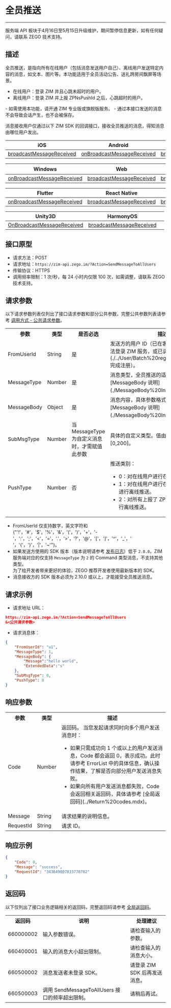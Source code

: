 # 全员推送

- - -

<Warning title="警告">服务端 API 板块于4月16日至5月15日升级维护，期间暂停信息更新，如有任何疑问，请联系 ZEGO 技术支持。</Warning>
## 描述

全员推送，是指向所有在线用户（包括消息发送用户自己）、离线用户发送特定内容的消息，如文本、图片等。本功能适用于全员活动公告、送礼跨房间飘屏等场景。

- 在线用户：登录 ZIM 并且心跳未超时的用户。
- 离线用户：登录 ZIM 并上报 ZPNsPushId 之后，心跳超时的用户。

<Note title="说明">
- 如需使用本功能，请开通 ZIM 专业版或旗舰版服务。
- 通过本接口发送的消息不会导致会话产生，也不会被保存。
</Note>

消息接收用户仅通过以下 ZIM SDK 的回调接口，接收全员推送的消息，得知消息由哪位用户发出。

| iOS | Android | macOS |
|-----|---------|-------|
| [broadcastMessageReceived](https://doc-zh.zego.im/article/api?doc=zim_API~objective-c_ios~protocol~ZIMEventHandler#zim-broadcast-message-received) | [onBroadcastMessageReceived](https://doc-zh.zego.im/article/api?doc=zim_API~java_android~class~ZIMEventHandler#on-broadcast-message-received) | [broadcastMessageReceived](https://doc-zh.zego.im/article/api?doc=zim_API~objective-c_macos~protocol~ZIMEventHandler#zim-broadcast-message-received) |

| Windows | Web | 小程序 |
|---------|-----|--------|
| [onBroadcastMessageReceived](https://doc-zh.zego.im/article/api?doc=zim_API~cpp_windows~class~ZIMEventHandler#on-broadcast-message-received) | [broadcastMessageReceived](https://doc-zh.zego.im/article/api?doc=zim_API~javascript_web~interface~ZIMEventHandler#broadcast-message-received) | [broadcastMessageReceived](https://doc-zh.zego.im/article/api?doc=zim_API~javascript_wxxcx~interface~ZIMEventHandler#broadcast-message-received) |

| Flutter | React Native | uni-app |
|---------|--------------|---------|
| [onBroadcastMessageReceived](https://pub.dev/documentation/zego_zim/latest/zego_zim/ZIMEventHandler/onBroadcastMessageReceived.html) | [broadcastMessageReceived](https://doc-zh.zego.im/article/api?doc=zim_API~javascript_react-native~interface~ZIMEventHandler#broadcast-message-received) | [broadcastMessageReceived](https://doc-zh.zego.im/article/api?doc=zim_API~javascript_uni-app~interface~ZIMEventHandler#broadcast-message-received) |

| Unity3D | HarmonyOS | |
|---------|-----------|---|
| [OnBroadcastMessageReceived](https://doc-zh.zego.im/article/api?doc=zim_API~cs_unity3d~class~ZIMEventHandler#on-message-reactions-changed) | [broadcastMessageReceived](https://doc-zh.zego.im/article/api?doc=zim_API~javascript_harmony~interface~ZIMEventHandler#broadcast-message-received) | |


## 接口原型

- 请求方法：POST
- 请求地址：`https://zim-api.zego.im/?Action=SendMessageToAllUsers`
- 传输协议：HTTPS
- 调用频率限制：1 次/秒，每 24 小时内仅限 100 次，如需调整，请联系 ZEGO 技术支持。

## 请求参数

以下请求参数列表仅列出了接口请求参数和部分公共参数，完整公共参数列表请参考 [调用方式 - 公共请求参数](../Accessing%20Server%20APIs.mdx#2-公共参数)。

<table>
<tbody><tr>
<th>参数</th>
<th>类型</th>
<th>是否必选</th>
<th>描述</th>
</tr>
<tr>
<td>FromUserId</td>
<td>String</td>
<td>是</td>
<td>发送方的用户 ID（已在客户端调用 `login` 方法登录 ZIM 服务，或已调用 [服务端 API](./../User/Batch%20register%20users.mdx) 完成注册）。</td>
</tr>
<tr>
<td>MessageType</td>
<td>Number</td>
<td>是</td>
<td>消息类型，全员推送的适用类型请参考 [MessageBody 说明](./MessageBody%20Introduction.mdx)。</td>
</tr>
<tr>
<td>MessageBody</td>
<td>Object</td>
<td>是</td>
<td>消息内容，具体参数格式请参考 [MessageBody 说明](./MessageBody%20Introduction.mdx)。</td>
</tr>
<tr>
<td>SubMsgType</td>
<td>Number</td>
<td>当 MessageType 为自定义消息时，才需赋值此参数</td>
<td>具体的自定义类型。值由您定义，取值范围为 [0,200]。</td>
</tr>
<tr>
<td>PushType</td>
<td>Number</td>
<td>否</td>
<td>推送类别：<ul><li>0：对在线用户进行在线推送。</li><li>1：对在线用户进行在线推送，对离线用户进行离线推送。</li><li>2：对所有上报了 ZPNsPushId 的用户进行离线推送。</li></ul></td>
</tr>
</tbody></table>

<Note title="说明">

- FromUserId 仅支持数字，英文字符和 {"'!'，'#'，'$'，'%'，'&'，'('，')'，'+'，'-'，':'，';'，'<'，'='，'.'，'>'，'?'，'@'，'['，']'，'^'，'_'，' '，'{'，'}'，'|'，'~'"}。
- 如果发送方使用的 SDK 版本（版本说明请参考 [发布日志](/zh/zim-android/client-sdks/zim-release-notes)）低于 `2.0.0`，ZIM 服务端对应的仅支持 `MessageType` 为 `2` 的 Command 类型消息，不支持其他类型。  
    为了给开发者带来更好的体验，ZEGO 推荐开发者使用最新版本的 SDK。
- 消息接收方的 SDK 版本必须为 2.10.0 或以上，才能接受全员推送消息。
</Note>

## 请求示例

- 请求地址 URL：

```json
https://zim-api.zego.im/?Action=SendMessageToAllUsers
&<公共请求参数>
```

- 请求消息体：

```json
{
    "FromUserId": "u1",
    "MessageType": 1,
    "MessageBody": {
        "Message":"hello world",
        "ExtendedData":"s"
    },
    "SubMsgType": 0,
    "PushType": 0
}
```

## 响应参数

<table>
<tbody><tr data-row-level="1">
<th>参数</th>
<th>类型</th>
<th>描述</th>
</tr>
<tr data-row-level="2">
<td>Code</td>
<td>Number</td>
<td>返回码。
<Note title="说明">当您发起请求同时向多个用户发送消息时：<ul><li>如果只需成功向 1 个或以上的用户发送消息，Code 都会返回 0，表示成功。此时请参考 ErrorList 中的具体信息，确认操作结果，了解是否向部分用户发送消息失败。</li><li>如果向所有用户发送消息都失败，Code 会返回相关返回码，具体请参考 [全局返回码](../Return%20codes.mdx)。</li></ul></Note></td>
</tr>
<tr data-row-level="3">
<td>Message</td>
<td>String</td>
<td>请求结果的说明信息。</td>
</tr>
<tr data-row-level="4">
<td>RequestId</td>
<td>String</td>
<td>请求 ID。</td>
</tr>
</tbody></table>


## 响应示例

```json
{
    "Code": 0,
    "Message": "success",
    "RequestId": "343649807833778782"
}
```


## 返回码

以下仅列出了接口业务逻辑相关的返回码，完整返回码请参考 [全局返回码](../Return%20codes.mdx)。

<table>
<tbody><tr>
<th>返回码</th>
<th>说明</th>
<th>处理建议</th>
</tr>
<tr>
<td>660000002</td>
<td>输入参数错误。</td>
<td>请检查输入的参数。</td>
</tr>
<tr>
<td>660400001</td>
<td>输入的消息大小超出限制。</td>
<td>请检查输入的消息大小。</td>
</tr>
<tr>
<td>660500002</td>
<td>消息发送者未登录 SDK。</td>
<td>请登录 ZIM SDK 后再发送消息。</td>
</tr>
<tr>
<td>660500003</td>
<td>调用 SendMessageToAllUsers 接口的频率超出限制。</td>
<td>请稍后再试。</td>
</tr>
</tbody></table>
